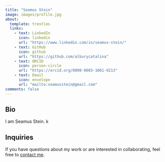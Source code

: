 ```yaml
---
title: "Seamus Stein"
image: images/profile.jpg
about:
  template: trestles
  links:
    - text: LinkedIn
      icon: linkedin
      url: "https://www.linkedin.com/in/seamus-stein/"
    - text: GitHub
      icon: github
      url: "https://github.com/alburycatalina"
    - text: ORCID
      icon: person-circle
      url: "https://orcid.org/0000-0003-1061-9213"
    - text: Email
      icon: envelope
      url: "mailto:seamusstein@gmail.com"
comments: false
---
```


::: {.column-page}

## Bio
I am Seamus Stein.  k

## Inquiries
If you have questions about my work or are interested in collaborating, feel free to [contact me](mailto:seamusstein@gmail.com). 

:::



